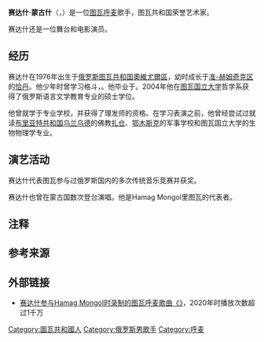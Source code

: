 {{艺人
|姓名 = 赛达什·蒙古什
|类型 = 歌手
|圖片 = File:Моңгуш_Сайдаш._2016_чыл._У_точки_рождения_Енисея_(cropped).jpg
|圖片簡介 = 2016年的赛达什
|外文名 = Моңгуш Сайдаш Бегзи оглу
|外文 = tyv
|國籍 = {{俄罗斯}}
|民族 = [[图瓦人|图瓦人]]
|出生日期 = {{Birth date and age|1976|8|6}}
|音樂類型 = [[呼麦|呼麦]]
|獎項 = [[图瓦共和国|图瓦共和国]]荣誉艺术家
}}
'''赛达什·蒙古什'''（{{lang-tyv|Моңгуш Сайдаш Бегзи оглу}}，{{lang-ru|Сайдаш Бегзиевич Монгуш}}）是一位[[图瓦|图瓦]][[呼麦|呼麦]]歌手，图瓦共和国荣誉艺术家{{r|tuvaonline}}。

赛达什还是一位舞台{{r|Svetlana}}和电影演员{{r|RIA}}。

== 经历 ==
赛达什在1976年出生于[[俄罗斯|俄罗斯]][[图瓦共和国|图瓦共和国]][[奧維尤爾區|奧維尤爾區]]{{r|Suzukei}}，幼时成长于[[准-赫姆奇克区|准-赫姆奇克区]]的[[恰丹|恰丹]]。他少年时曾学习格斗，{{来源请求|并在1993年获得了图瓦共和国的[[踢拳|踢拳]]冠军}}。他毕业于{{link-en|俄罗斯国立舞台艺术学院|Russian State Institute of Performing Arts}}。2004年他在[[图瓦国立大学|图瓦国立大学]]哲学系获得了俄罗斯语言文学教育专业的硕士学位。{{r|Svetlana}}

他曾就学于专业学校，并获得了理发师的资格。在学习表演之前，他曾经尝试过就读[[布里亚特共和国|布里亚特共和国]][[乌兰乌德|乌兰乌德]]的佛教[[扎仓|扎仓]]、[[鄂木斯克|鄂木斯克]]的军事学校和图瓦国立大学的生物物理学专业。{{r|Svetlana}}

== 演艺活动 ==
赛达什代表图瓦参与过俄罗斯国内的多次传统音乐竞赛并获奖。{{r|Svetlana|tuvaonline}}

赛达什也曾在蒙古国数次登台演唱。他是Hamag Mongol{{NoteTag|Hamag Mongol（{{lang-mn|Хамаг Монгол}}）是一个集合蒙古国、中国[[内蒙古|内蒙古]]、俄罗斯[[布里亚特共和国|布里亚特共和国]]、[[卡尔梅克共和国|卡尔梅克共和国]]、[[图瓦共和国|图瓦共和国]]的歌手的音乐组合。}}里图瓦的代表者。{{r|tuvaonline|Tsagaan}}

== 注释 ==
{{Notefoot}}
{{Notelist}}

== 参考来源 ==
{{commonscat|Saidash Mongush}}
{{reflist|refs=
<ref name=tuvaonline>{{Cite news|url=https://www.tuvaonline.ru/2018/02/19/saydash-mongush-laureat-i-stepeni-konkursa-biir-kun-pozdravlyaem.html|script-title=ru:Сайдаш Монгуш – лауреат I степени конкурса «Биир кун»! Поздравляем!|website=Tuva Online|language=ru|date=2018-02-19}}</ref>
<ref name=Svetlana>{{Cite news|url=http://www.centerasia.ru/issue/2007/51/846-my_urody.html|language=ru|author=Светлана РЕШЕТНИКОВА|date=2007-12-18|script-title=ru:«МЫ – УРОДЫ!»|newspaper=Центр Азии|accessdate=2020-11-05|archive-date=2020-06-15|archive-url=https://web.archive.org/web/20200615122529/http://www.centerasia.ru/issue/2007/51/846-my_urody.html|dead-url=no}}</ref>
<ref name=RIA>{{Cite web|script-title=ru:Пять актеров из Тувы утверждены на роли в фильме режиссера Андрея Борисова "По велению Чингисхана"|date=2005-07-07|url=http://ria-sibir.ru/viewnews/8244.html?cdate=2007-2-1|publisher=РИА "Сибирь"|language=ru|accessdate=2020-11-05|archive-date=2020-06-15|archive-url=https://web.archive.org/web/20200615122541/http://ria-sibir.ru/viewnews/8244.html?cdate=2007-2-1|dead-url=no}}</ref>
<ref name=Suzukei>{{cite book|author={{link-ru|Сузукей, Валентина Юрьевна|Сузукей, Валентина Юрьевна|В. Ю. Сузукей}}|section=Сайдаш Бегзиевич Монгуш|script-title=ru:Хоомейжи Республики Тыва|editor1=В. Ю. Сузукей|editor2=Ч. С. Тумат|place=[[克孜勒|克孜勒]]|year=2015|language=ru}}</ref>
<ref name=Tsagaan>{{Cite news|url=https://www.tuvaonline.ru/2010/02/15/0435_cagaan.html|script-title=ru:Тувинский певец принял участие в концерте, посвященном празднику Белого Месяца в Монголии|website=Tuva Online|language=ru|date=2010-02-15}}</ref>
}}

== 外部链接 ==
* [https://www.youtube.com/watch?v=qx8hrhBZJ98  赛达什参与Hamag Mongol时录制的图瓦呼麦歌曲《{{lang|mn|Өдүген-Тайга}}》]，2020年时播放次数超过1千万
[[Category:圖瓦共和國人|Category:圖瓦共和國人]]
[[Category:俄罗斯男歌手|Category:俄罗斯男歌手]]
[[Category:呼麦|Category:呼麦]]
{{Authority control}}